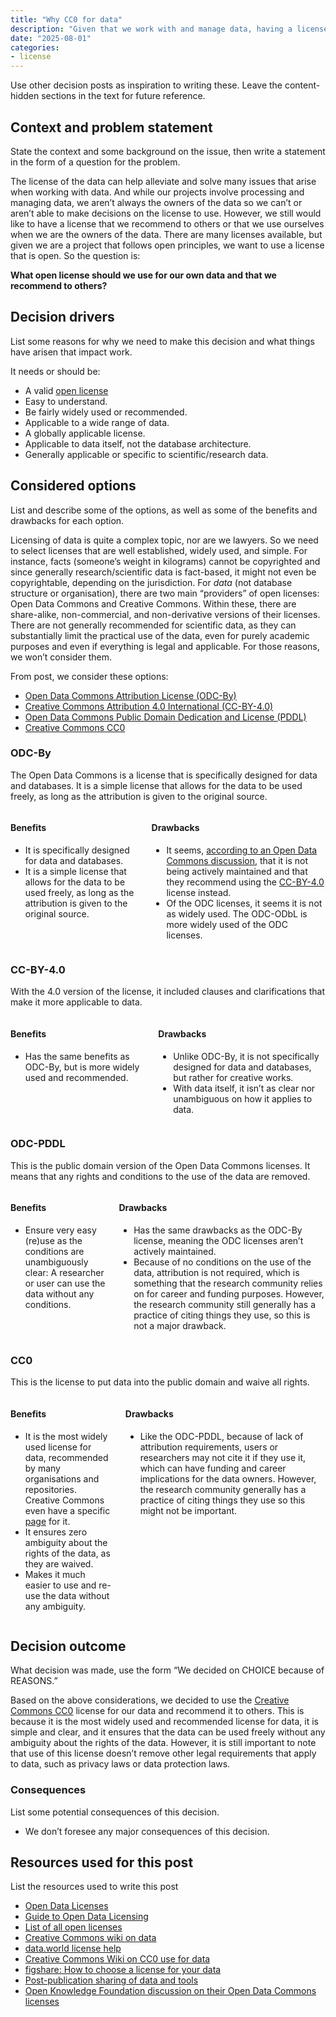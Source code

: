 ```yaml
---
title: "Why CC0 for data"
description: "Given that we work with and manage data, having a license for the data can be helpful. This post discusses why we recommend (and use) the CC0 license for data."
date: "2025-08-01"
categories:
- license
---
```


::: content-hidden
Use other decision posts as inspiration to writing these. Leave the
content-hidden sections in the text for future reference.
:::

## Context and problem statement

::: content-hidden
State the context and some background on the issue, then write a
statement in the form of a question for the problem.
:::

The license of the data can help alleviate and solve many issues that
arise when working with data. And while our projects involve processing
and managing data, we aren't always the owners of the data so we can't
or aren't able to make decisions on the license to use. However, we
still would like to have a license that we recommend to others or that
we use ourselves when we are the owners of the data. There are many
licenses available, but given we are a project that follows open
principles, we want to use a license that is open. So the question is:

**What open license should we use for our own data and that we recommend
to others?**

## Decision drivers

::: content-hidden
List some reasons for why we need to make this decision and what things
have arisen that impact work.
:::

It needs or should be:

-   A valid [open license](https://opendefinition.org/licenses/)
-   Easy to understand.
-   Be fairly widely used or recommended.
-   Applicable to a wide range of data.
-   A globally applicable license.
-   Applicable to data itself, not the database architecture.
-   Generally applicable or specific to scientific/research data.

## Considered options

::: content-hidden
List and describe some of the options, as well as some of the benefits
and drawbacks for each option.
:::

Licensing of data is quite a complex topic, nor are we lawyers. So we
need to select licenses that are well established, widely used, and
simple. For instance, facts (someone's weight in kilograms) cannot be
copyrighted and since generally research/scientific data is fact-based,
it might not even be copyrightable, depending on the jurisdiction. For
*data* (not database structure or organisation), there are two main
"providers" of open licenses: Open Data Commons and Creative Commons.
Within these, there are share-alike, non-commercial, and non-derivative
versions of their licenses. There are not generally recommended for
scientific data, as they can substantially limit the practical use of
the data, even for purely academic purposes and even if everything is
legal and applicable. For those reasons, we won't consider them.

From post, we consider these options:

-   [Open Data Commons Attribution License
    (ODC-By)](https://opendatacommons.org/licenses/by/)
-   [Creative Commons Attribution 4.0 International
    (CC-BY-4.0)](https://creativecommons.org/licenses/by/4.0/)
-   [Open Data Commons Public Domain Dedication and License
    (PDDL)](https://opendatacommons.org/licenses/pddl/)
-   [Creative Commons
    CC0](https://creativecommons.org/publicdomain/zero/1.0/)

### ODC-By

The Open Data Commons is a license that is specifically designed for
data and databases. It is a simple license that allows for the data to
be used freely, as long as the attribution is given to the original
source.

::::: columns
::: column
#### Benefits

-   It is specifically designed for data and databases.
-   It is a simple license that allows for the data to be used freely,
    as long as the attribution is given to the original source.
:::

::: column
#### Drawbacks

-   It seems, [according to an Open Data Commons
    discussion](https://discuss.okfn.org/t/maintenance-and-future-of-the-open-data-commons-licences/4460/24),
    that it is not being actively maintained and that they recommend
    using the [CC-BY-4.0](https://creativecommons.org/licenses/by/4.0/)
    license instead.
-   Of the ODC licenses, it seems it is not as widely used. The ODC-ODbL
    is more widely used of the ODC licenses.
:::
:::::

### CC-BY-4.0

With the 4.0 version of the license, it included clauses and
clarifications that make it more applicable to data.

::::: columns
::: column
#### Benefits

-   Has the same benefits as ODC-By, but is more widely used and
    recommended.
:::

::: column
#### Drawbacks

-   Unlike ODC-By, it is not specifically designed for data and
    databases, but rather for creative works.
-   With data itself, it isn't as clear nor unambiguous on how it
    applies to data.
:::
:::::

### ODC-PDDL

This is the public domain version of the Open Data Commons licenses. It
means that any rights and conditions to the use of the data are removed.

::::: columns
::: column
#### Benefits

-   Ensure very easy (re)use as the conditions are unambiguously clear:
    A researcher or user can use the data without any conditions.
:::

::: column
#### Drawbacks

-   Has the same drawbacks as the ODC-By license, meaning the ODC
    licenses aren't actively maintained.
-   Because of no conditions on the use of the data, attribution is not
    required, which is something that the research community relies on
    for career and funding purposes. However, the research community
    still generally has a practice of citing things they use, so this is
    not a major drawback.
:::
:::::

### CC0

This is the license to put data into the public domain and waive all
rights.

::::: columns
::: column
#### Benefits

-   It is the most widely used license for data, recommended by many
    organisations and repositories. Creative Commons even have a
    specific
    [page](https://wiki.creativecommons.org/wiki/CC0_use_for_data) for
    it.
-   It ensures zero ambiguity about the rights of the data, as they are
    waived.
-   Makes it much easier to use and re-use the data without any
    ambiguity.
:::

::: column
#### Drawbacks

-   Like the ODC-PDDL, because of lack of attribution requirements,
    users or researchers may not cite it if they use it, which can have
    funding and career implications for the data owners. However, the
    research community generally has a practice of citing things they
    use so this might not be important.
:::
:::::

## Decision outcome

::: content-hidden
What decision was made, use the form "We decided on CHOICE because of
REASONS."
:::

Based on the above considerations, we decided to use the [Creative
Commons CC0](https://creativecommons.org/publicdomain/zero/1.0/) license
for our data and recommend it to others. This is because it is the most
widely used and recommended license for data, it is simple and clear,
and it ensures that the data can be used freely without any ambiguity
about the rights of the data. However, it is still important to note
that use of this license doesn't remove other legal requirements that
apply to data, such as privacy laws or data protection laws.

### Consequences

::: content-hidden
List some potential consequences of this decision.
:::

-   We don't foresee any major consequences of this decision.

## Resources used for this post

::: content-hidden
List the resources used to write this post
:::

-   [Open Data Licenses](https://opendatacommons.org/)
-   [Guide to Open Data
    Licensing](https://opendefinition.org/guide/data/)
-   [List of all open
    licenses](https://opendefinition.org/licenses/api/#all-licenses)
-   [Creative Commons wiki on
    data](https://wiki.creativecommons.org/wiki/Data)
-   [data.world license help](https://data.world/license-help)
-   [Creative Commons Wiki on CC0 use for
    data](https://wiki.creativecommons.org/wiki/CC0_use_for_data)
-   [figshare: How to choose a license for your
    data](https://info.figshare.com/user-guide/how-to-choose-a-licence/)
-   [Post-publication sharing of data and
    tools](https://www.nature.com/articles/461171a)
-   [Open Knowledge Foundation discussion on their Open Data Commons
    licenses](https://discuss.okfn.org/t/maintenance-and-future-of-the-open-data-commons-licences/4460/24)
